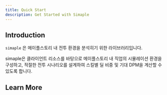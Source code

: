 ```yaml
---
title: Quick Start
description: Get Started with Simaple
---
```


## Introduction

`simaple` 은 메이플스토리 내 전투 환경을 분석히기 위한 라이브러리입니다.

simaple은 클라이언트 리소스를 바탕으로 메이플스토리 내 직업의 시뮬레이션 환경을 구성하고, 적절한 전투 시나리오를 설계하여 스킬별 딜 비중 및 기대 DPM을 계산할 수 있도록 합니다.

## Learn More

<Cards>
  <Card title="Learn more about Next.js" href="https://nextjs.org/docs" />
  <Card title="Learn more about Fumadocs" href="https://fumadocs.vercel.app" />
</Cards>
